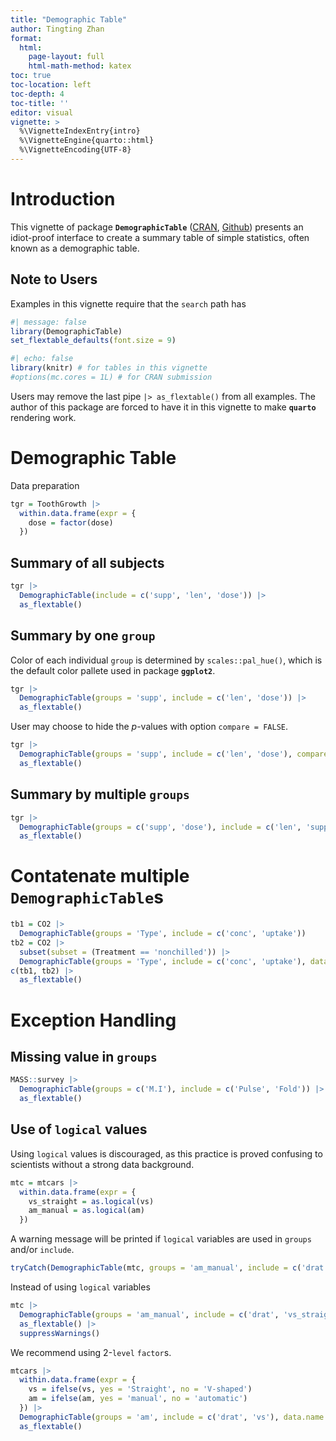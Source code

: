 ```yaml
---
title: "Demographic Table"
author: Tingting Zhan
format: 
  html:
    page-layout: full
    html-math-method: katex
toc: true
toc-location: left
toc-depth: 4
toc-title: ''
editor: visual
vignette: >
  %\VignetteIndexEntry{intro}
  %\VignetteEngine{quarto::html}
  %\VignetteEncoding{UTF-8}
---
```


# Introduction

This vignette of package **`DemographicTable`** ([CRAN](https://cran.r-project.org/package=DemographicTable), [Github](https://github.com/tingtingzhan/DemographicTable)) presents an idiot-proof interface to create a summary table of simple statistics, often known as a demographic table.

## Note to Users

Examples in this vignette require that the `search` path has

```r
#| message: false
library(DemographicTable)
set_flextable_defaults(font.size = 9)
```

```r
#| echo: false
library(knitr) # for tables in this vignette
#options(mc.cores = 1L) # for CRAN submission
```

Users may remove the last pipe `|> as_flextable()` from all examples. The author of this package are forced to have it in this vignette to make **`quarto`** rendering work.

# Demographic Table

Data preparation

```r
tgr = ToothGrowth |> 
  within.data.frame(expr = {
    dose = factor(dose) 
  })
```

## Summary of all subjects

```r
tgr |>
  DemographicTable(include = c('supp', 'len', 'dose')) |> 
  as_flextable()
```

## Summary by one `group`

Color of each individual `group` is determined by `scales::pal_hue()`, which is the default color pallete used in package **`ggplot2`**.

```r
tgr |>
  DemographicTable(groups = 'supp', include = c('len', 'dose')) |> 
  as_flextable()
```

User may choose to hide the $p$-values with option `compare = FALSE`.

```r
tgr |>
  DemographicTable(groups = 'supp', include = c('len', 'dose'), compare = FALSE) |> 
  as_flextable()
```

## Summary by multiple `groups`

```r
tgr |>
  DemographicTable(groups = c('supp', 'dose'), include = c('len', 'supp')) |>
  as_flextable()
```

# Contatenate multiple `DemographicTable`s

```r
tb1 = CO2 |>
  DemographicTable(groups = 'Type', include = c('conc', 'uptake'))
tb2 = CO2 |>
  subset(subset = (Treatment == 'nonchilled')) |> 
  DemographicTable(groups = 'Type', include = c('conc', 'uptake'), data.name = 'CO2_nonchilled')
c(tb1, tb2) |> 
  as_flextable()
```

# Exception Handling

## Missing value in `groups`

```r
MASS::survey |>
  DemographicTable(groups = c('M.I'), include = c('Pulse', 'Fold')) |>
  as_flextable()
```

## Use of `logical` values

Using `logical` values is discouraged, as this practice is proved confusing to scientists without a strong data background.

```r
mtc = mtcars |>
  within.data.frame(expr = {
    vs_straight = as.logical(vs)
    am_manual = as.logical(am)
  })
```

A warning message will be printed if `logical` variables are used in `groups` and/or `include`.

```r
tryCatch(DemographicTable(mtc, groups = 'am_manual', include = c('drat', 'vs_straight')), warning = identity)
```

Instead of using `logical` variables

```r
mtc |>
  DemographicTable(groups = 'am_manual', include = c('drat', 'vs_straight')) |>
  as_flextable() |>
  suppressWarnings()
```

We recommend using 2-`level` `factor`s.

```r
mtcars |>
  within.data.frame(expr = {
    vs = ifelse(vs, yes = 'Straight', no = 'V-shaped')
    am = ifelse(am, yes = 'manual', no = 'automatic')
  }) |> 
  DemographicTable(groups = 'am', include = c('drat', 'vs'), data.name = 'mtcars') |>
  as_flextable()
```
